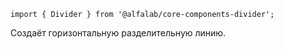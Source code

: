 


<Meta title='Компоненты' component={Divider} />

<!-- Canvas -->

<Story name='Divider'>
    <div>
        <div style={{height: 24, margin: '8px 0', backgroundColor: '#eeeff1'}} />
        <Divider />
        <div style={{height: 24, margin: '8px 0', backgroundColor: '#eeeff1'}} />
    </div>
</Story>

<!-- Docs -->

<ComponentHeader
    name='Divider'
    version={version}
    package='@alfalab/core-components-divider'
    stage={2}
/>

```tsx
import { Divider } from '@alfalab/core-components-divider';
```

Создаёт горизонтальную разделительную линию.

<Preview>
    <div>
        <div style={{height: 24, margin: '8px 0', backgroundColor: '#eeeff1'}} />
        <Divider />
        <div style={{height: 24, margin: '8px 0', backgroundColor: '#eeeff1'}} />
    </div>
</Preview>


<Props of={Divider} />
